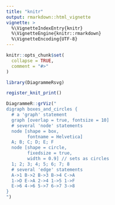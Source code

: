 ```yaml
---
title: "knitr"
output: rmarkdown::html_vignette
vignette: >
  %\VignetteIndexEntry{knitr}
  %\VignetteEngine{knitr::rmarkdown}
  %\VignetteEncoding{UTF-8}
---
```


```r
knitr::opts_chunk$set(
  collapse = TRUE,
  comment = "#>"
)
```

```r
library(DiagrammeRsvg)

register_knit_print()
```

```r
DiagrammeR::grViz("
digraph boxes_and_circles {
  # a 'graph' statement
  graph [overlap = true, fontsize = 10]
  # several 'node' statements
  node [shape = box,
        fontname = Helvetica]
  A; B; C; D; E; F
  node [shape = circle,
        fixedsize = true,
        width = 0.9] // sets as circles
  1; 2; 3; 4; 5; 6; 7; 8
  # several 'edge' statements
  A->1 B->2 B->3 B->4 C->A
  1->D E->A 2->4 1->5 1->F
  E->6 4->6 5->7 6->7 3->8
}
")
```

